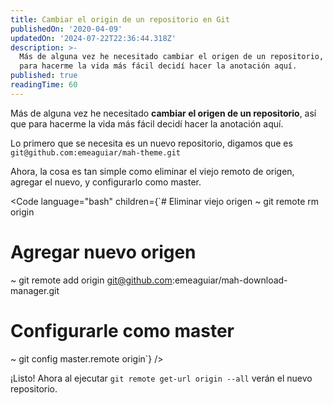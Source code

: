 ```yaml
---
title: Cambiar el origin de un repositorio en Git
publishedOn: '2020-04-09'
updatedOn: '2024-07-22T22:36:44.318Z'
description: >-
  Más de alguna vez he necesitado cambiar el origen de un repositorio, así que
  para hacerme la vida más fácil decidí hacer la anotación aquí.
published: true
readingTime: 60
---
```



Más de alguna vez he necesitado **cambiar el origen de un repositorio**, así que para 
hacerme la vida más fácil decidí hacer la anotación aquí.

Lo primero que se necesita es un nuevo repositorio, digamos que es `git@github.com:emeaguiar/mah-theme.git`

Ahora, la cosa es tan simple como eliminar el viejo remoto de origen, agregar el nuevo, y configurarlo como master.

<Code
    language="bash"
    children={`# Eliminar viejo origen
~ git remote rm origin

# Agregar nuevo origen
~ git remote add origin git@github.com:emeaguiar/mah-download-manager.git

# Configurarle como master
~ git config master.remote origin`}
/>

¡Listo! Ahora al ejecutar `git remote get-url origin --all` verán el nuevo repositorio.
